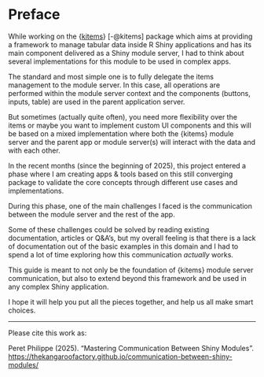 # Preface {.unnumbered}

While working on the {[kitems](https://github.com/thekangaroofactory/kitems)} [-@kitems] package which aims at providing a framework to manage tabular data inside R Shiny applications and has its main component delivered as a Shiny module server, I had to think about several implementations for this module to be used in complex apps.

The standard and most simple one is to fully delegate the items management to the module server. In this case, all operations are performed within the module server context and the components (buttons, inputs, table) are used in the parent application server.

But sometimes (actually quite often), you need more flexibility over the items or maybe you want to implement custom UI components and this will be based on a mixed implementation where both the {kitems} module server and the parent app or module server(s) will interact with the data and with each other.

In the recent months (since the beginning of 2025), this project entered a phase where I am creating apps & tools based on this still converging package to validate the core concepts through different use cases and implementations.

During this phase, one of the main challenges I faced is the communication between the module server and the rest of the app.

Some of these challenges could be solved by reading existing documentation, articles or Q&A's, but my overall feeling is that there is a lack of documentation out of the basic examples in this domain and I had to spend a lot of time exploring how this communication *actually* works.

This guide is meant to not only be the foundation of {kitems} module server communication, but also to extend beyond this framework and be used in any complex Shiny application.

I hope it will help you put all the pieces together, and help us all make smart choices.

------------------------------------------------------------------------

Please cite this work as:

Peret Philippe (2025). "Mastering Communication Between Shiny Modules". <https://thekangaroofactory.github.io/communication-between-shiny-modules/>
